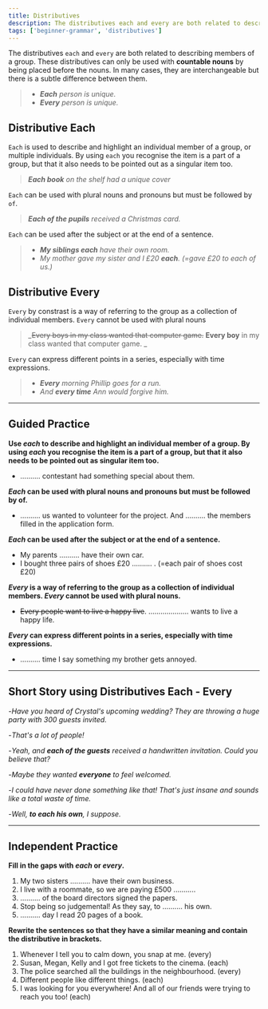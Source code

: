 ```yaml
---
title: Distributives
description: The distributives each and every are both related to describing members of a group
tags: ['beginner-grammar', 'distributives']
---
```



The distributives `each` and `every` are both related to describing members of a group. These distributives can only be used with **countable nouns** by being placed before the nouns. In many cases, they are interchangeable but there is a subtle difference between them.

> - _**Each** person is unique._
> - _**Every** person is unique._

## Distributive Each

`Each` is used to describe and highlight an individual member of a group, or multiple individuals. By using `each` you recognise the item is a part of a group, but that it also needs to be pointed out as a singular item too.

> _**Each book** on the shelf had a unique cover_

`Each` can be used with plural nouns and pronouns but must be followed by `of`.

> _**Each of the pupils** received a Christmas card._

`Each` can be used after the subject or at the end of a sentence.

> - _**My siblings each** have their own room._
> - _My mother gave my sister and I £20 **each**. (=gave £20 to each of us.)_

## Distributive Every

`Every` by constrast is a way of referring to the group as a collection of individual members. `Every` cannot be used with plural nouns

> _~~Every boys in my class wanted that computer game.~~ **Every boy** in my class wanted that computer game. _

`Every` can express different points in a series, especially with time expressions.

> - _**Every** morning Phillip goes for a run._
> - _And **every time** Ann would forgive him._

---

## Guided Practice

**Use _each_ to describe and highlight an individual member of a group. By using _each_ you recognise the item is a part of a group, but that it also needs to be pointed out as singular item too.**

- .......... contestant had something special about them. <InfoTooltip label="Each" />

**_Each_ can be used with plural nouns and pronouns but must be followed by of.**

- .......... us wanted to volunteer for the project. And .......... the members filled in the application form. <InfoTooltip label="Each of, each of" />

**_Each_ can be used after the subject or at the end of a sentence.**

- My parents .......... have their own car. <InfoTooltip label="each" />
- I bought three pairs of shoes £20 .......... . (=each pair of shoes cost £20) <InfoTooltip label="each" />

**_Every_ is a way of referring to the group as a collection of individual members. _Every_ cannot be used with plural nouns.**

- ~~Every people want to live a happy live~~. .................... wants to live a happy life. <InfoTooltip label="Every person" />

**_Every_ can express different points in a series, especially with time expressions.**

- .......... time I say something my brother gets annoyed. <InfoTooltip label="Every" />

---

## Short Story using Distributives Each - Every

-_Have you heard of Crystal's upcoming wedding? They are throwing a huge party with 300 guests invited._

-_That's a lot of people!_

-_Yeah, and **each of the guests** received a handwritten invitation. Could you believe that?_

-_Maybe they wanted **everyone** to feel welcomed._

-_I could have never done something like that! That's just insane and sounds like a total waste of time._

-_Well, **to each his own**, I suppose._

---

## Independent Practice

**Fill in the gaps with _each_ or _every_.**

1. My two sisters .......... have their own business. <InfoTooltip label="each" />
2. I live with a roommate, so we are paying £500 ........... <InfoTooltip label="each" />
3. .......... of the board directors signed the papers. <InfoTooltip label="Each" />
4. Stop being so judgemental! As they say, to .......... his own. <InfoTooltip label="each" />
5. .......... day I read 20 pages of a book. <InfoTooltip label="(Both variants are possible, though every is used more often.)" />

**Rewrite the sentences so that they have a similar meaning and contain the distributive in brackets.**

1. Whenever I tell you to calm down, you snap at me. (every) <InfoTooltip label="Every time I tell you to calm down, you snap at me." />
2. Susan, Megan, Kelly and I got free tickets to the cinema. (each) <InfoTooltip label="Each of us got free tickets to the cinema." />
3. The police searched all the buildings in the neighbourhood. (every) <InfoTooltip label="The police searched every building in the neighbourhood." />
4. Different people like different things. (each) <InfoTooltip label="To each his own." />
5. I was looking for you everywhere! And all of our friends were trying to reach you too! (each) <InfoTooltip label="Each of our friends was trying to reach you too!" />
